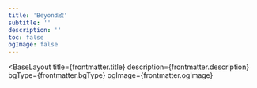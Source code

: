 ```yaml
---
title: 'Beyond欣'
subtitle: ''
description: ''
toc: false
ogImage: false
---
```



<BaseLayout
  title={frontmatter.title}
  description={frontmatter.description}
  bgType={frontmatter.bgType}
  ogImage={frontmatter.ogImage}
>
  <StandardLayout title={frontmatter.title} subtitle={frontmatter.subtitle}>
    <RenderPost
      slot="article"
      collectionType="home"
      slug="index"
      pageToc={frontmatter.toc}
    />
  </StandardLayout>
</BaseLayout>

